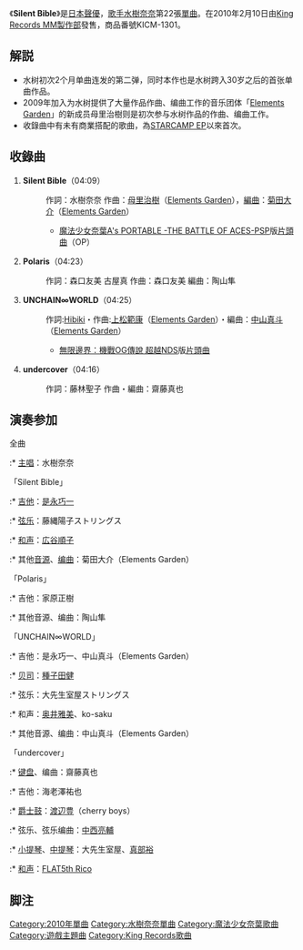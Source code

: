 {{Infobox Single 
| Name           = Silent Bible
| Artist         = [[水樹奈奈|水樹奈奈]]
| Cover          = KICM-1301.jpg
| Cover size     = 
| Album          = 
| A-side         = 
| B-side         = Polaris <br/> UNCHAIN∞WORLD <br/> undercover
| Released       = 2010年2月10日
| Format         = [[单曲|单曲]]
| Recorded       = 2009年<ref name="blog1205">{{Cite web |date= 2009年12月5日 |url= http://blog.mizukinana.jp/blog_nana/post_976.php |title= 雨にも負けず、風にも負けず...(笑)/ |work= 水樹奈々 公式ブログ |author= nanaparty（水樹奈々） |accessdate= 2010年1月6日 |deadurl= yes |archiveurl= https://web.archive.org/web/20100207030021/http://blog.mizukinana.jp/blog_nana/post_976.php |archivedate= 2010年2月7日 }}</ref> - 2010年<ref>[[富士电视台|富士电视台]]「[[めざましテレビ|めざましテレビ]]」2010年1月25日放送分より。</ref>{{JPN}}
* STUDIO SUNSHINE
* studioFine
* azabu-O Studio
* WARNER MUSIC RECORDING STUDIO
* MAGNET STUDIO
* Studio Sound DALI
* C Music Studio
| Genre          = [[J-POP|J-POP]]・[[动画歌曲|动画歌曲]]
| Length         = 15分13秒
| Label          = [[King_Records|King Records]]
| Writer         = 水樹奈々（作詞 #1）<br/>母里治樹（作曲 #1）<br/> 森口友美（作詞・作曲 #2）<br/>[[Hibiki|Hibiki]]（作詞 #3）<br/>[[上松範康|上松範康]]（作曲 #3）<br/>[[藤林聖子|藤林聖子]]（作詞 #4）<br/>[[斎藤真也|斎藤真也]]（作曲 #4）
| Producer       = [[三嶋章夫|三嶋章夫]]
| Certification  = 
| Chart position = * 日間最高順位第2位（[[Oricon|Oricon]]）
* 週間最高順位第3位（Oricon）
* 2010年2月度月間7位（Oricon）
* 2010年度上半期38位（Oricon）
* 2010年度年間97位（Oricon）
* 登場12回（Oricon）
* 5位（[[MUSIC_STATION|MUSIC STATION]]）
| Last single    =  [[PHANTOM_MINDS|PHANTOM MINDS]]<br /> （2010年）
| This single    =  '''Silent Bible'''<br /> （2010年）
| Next single    =  [[SCARLET_KNIGHT|SCARLET KNIGHT]]<br /> （2010年）
| Misc           = 
}}
《'''Silent Bible'''》是[[日本|日本]][[聲優|聲優]]，[[歌手|歌手]][[水樹奈奈|水樹奈奈]]第22張[[單曲|單曲]]。在2010年2月10日由[[King_Records_MM製作部|King Records MM製作部]]發售，商品番號KICM-1301。

== 解説 ==
* 水树初次2个月单曲连发的第二弹，同时本作也是水树跨入30岁之后的首张单曲作品。
* 2009年加入为水树提供了大量作品作曲、编曲工作的音乐团体「[[Elements_Garden|Elements Garden]]」的新成员母里治樹则是初次参与水树作品的作曲、编曲工作。
*收錄曲中有未有商業搭配的歌曲，為[[STARCAMP_EP|STARCAMP EP]]以來首次。

== 收錄曲 ==

# '''Silent Bible'''（04:09）
#: 作詞：水樹奈奈 作曲：[[母里治樹|母里治樹]]（[[Elements_Garden|Elements Garden]]），[[編曲|編曲]]：[[菊田大介|菊田大介]]（[[Elements_Garden|Elements Garden]]）
#:* [[魔法少女奈葉A's_PORTABLE_-THE_BATTLE_OF_ACES-|魔法少女奈葉A's PORTABLE -THE BATTLE OF ACES-]]PSP版[[片頭曲|片頭曲]]（OP）
#:
# '''Polaris'''（04:23）
#: 作詞：森口友美 古屋真 作曲：森口友美 編曲：陶山隼
#:
# '''UNCHAIN∞WORLD'''（04:25）
#: 作詞:[[Hibiki|Hibiki]]・作曲:[[上松範康|上松範康]]（[[Elements_Garden|Elements Garden]]）・編曲：[[中山真斗|中山真斗]]（[[Elements_Garden|Elements Garden]]）
#:* [[無限邊界：機戰OG傳說_超越|無限邊界：機戰OG傳說 超越]]NDS版[[片頭曲|片頭曲]]
#:
# '''undercover'''（04:16）
#: 作詞：藤林聖子 作曲・編曲：齋藤真也
#:

== 演奏参加 ==
; 全曲
:* [[主唱|主唱]]：水樹奈奈

; 「Silent Bible」
:* [[吉他|吉他]]：[[是永巧一|是永巧一]]
:* [[弦乐|弦乐]]：藤縄陽子ストリングス
:* [[和声|和声]]：[[広谷順子|広谷順子]]
:* 其他[[音源|音源]]、[[编曲|编曲]]：菊田大介（Elements Garden）

; 「Polaris」
:* 吉他：家原正樹
:* 其他音源、编曲：陶山隼

; 「UNCHAIN∞WORLD」
:* 吉他：是永巧一、中山真斗（Elements Garden）
:* [[贝司|贝司]]：[[種子田健|種子田健]]
:* 弦乐：大先生室屋ストリングス
:* 和声：[[奥井雅美|奥井雅美]]、ko-saku
:* 其他音源、编曲：中山真斗（Elements Garden）

; 「undercover」
:* [[键盘_(乐器)|键盘]]、编曲：齋藤真也
:* 吉他：海老澤祐也
:* [[爵士鼓|爵士鼓]]：[[渡辺豊|渡辺豊]]（cherry boys）
:* 弦乐、弦乐编曲：[[中西亮輔|中西亮輔]]
:* [[小提琴|小提琴]]、[[中提琴|中提琴]]：大先生室屋、[[真部裕|真部裕]]
:* [[和声|和声]]：[[FLAT5th|FLAT5th Rico]]

== 脚注 ==
{{reflist}}

{{水树奈奈}}

{{DEFAULTSORT:Silent Bible}}
[[Category:2010年單曲|Category:2010年單曲]]
[[Category:水樹奈奈單曲|Category:水樹奈奈單曲]]
[[Category:魔法少女奈葉歌曲|Category:魔法少女奈葉歌曲]]
[[Category:遊戲主題曲|Category:遊戲主題曲]]
[[Category:King_Records歌曲|Category:King Records歌曲]]